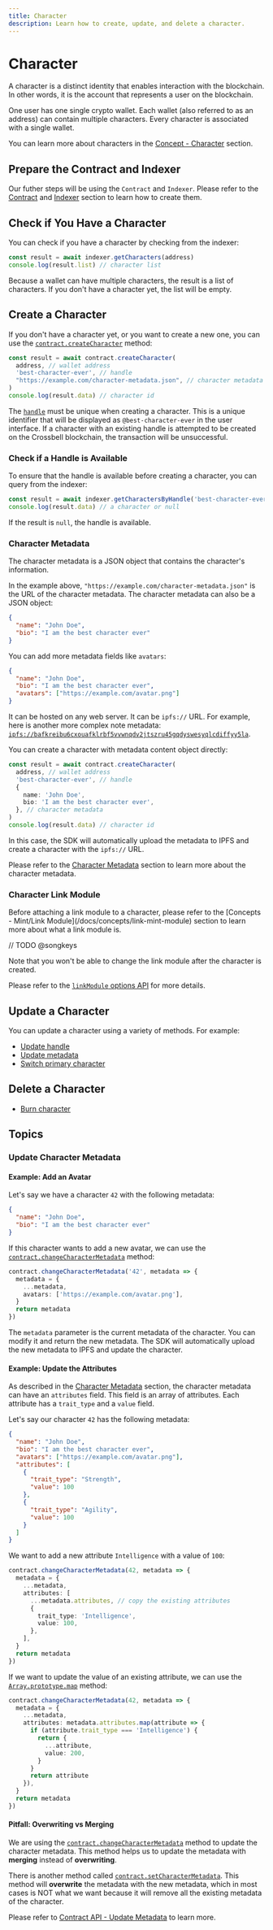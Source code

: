 ```yaml
---
title: Character
description: Learn how to create, update, and delete a character.
---
```


# Character

A character is a distinct identity that enables interaction with the blockchain. In other words, it is the account that represents a user on the blockchain.

One user has one single crypto wallet. Each wallet (also referred to as an address) can contain multiple characters. Every character is associated with a single wallet.

You can learn more about characters in the [Concept - Character](/docs/concepts/character) section.

## Prepare the Contract and Indexer

Our futher steps will be using the `Contract` and `Indexer`. Please refer to the [Contract](/sdk/js/contract) and [Indexer](/sdk/js/indexer) section to learn how to create them.

## Check if You Have a Character

You can check if you have a character by checking from the indexer:

```ts
const result = await indexer.getCharacters(address)
console.log(result.list) // character list
```

Because a wallet can have multiple characters, the result is a list of characters. If you don't have a character yet, the list will be empty.

## Create a Character

If you don't have a character yet, or you want to create a new one, you can use the [`contract.createCharacter`](/sdk/js/contract/character/create-character#createcharacter) method:

```ts
const result = await contract.createCharacter(
  address, // wallet address
  'best-character-ever', // handle
  "https://example.com/character-metadata.json", // character metadata
)
console.log(result.data) // character id
```

The [`handle`](/sdk/js/contract/character/create-character#handle) must be unique when creating a character. This is a unique identifier that will be displayed as `@best-character-ever` in the user interface. If a character with an existing handle is attempted to be created on the Crossbell blockchain, the transaction will be unsuccessful.

### Check if a Handle is Available

To ensure that the handle is available before creating a character, you can query from the indexer:

```ts
const result = await indexer.getCharactersByHandle('best-character-ever')
console.log(result.data) // a character or null
```

If the result is `null`, the handle is available.

### Character Metadata

The character metadata is a JSON object that contains the character's information.

In the example above, `"https://example.com/character-metadata.json"` is the URL of the character metadata. The character metadata can also be a JSON object:

```json
{
  "name": "John Doe",
  "bio": "I am the best character ever"
}
```

You can add more metadata fields like `avatars`:

```json {4}
{
  "name": "John Doe",
  "bio": "I am the best character ever",
  "avatars": ["https://example.com/avatar.png"]
}
```

It can be hosted on any web server. It can be `ipfs://` URL. For example, here is another more complex note metadata: [`ipfs://bafkreibu6cxouafklrbf5vvwnqdv2jtszru45gqdyswesyqlcdiffyy5la`](https://ipfs.4everland.xyz/ipfs/bafkreibu6cxouafklrbf5vvwnqdv2jtszru45gqdyswesyqlcdiffyy5la).

You can create a character with metadata content object directly:

```ts
const result = await contract.createCharacter(
  address, // wallet address
  'best-character-ever', // handle
  {
    name: 'John Doe',
    bio: 'I am the best character ever',
  }, // character metadata
)
console.log(result.data) // character id
```

In this case, the SDK will automatically upload the metadata to IPFS and create a character with the `ipfs://` URL.

Please refer to the [Character Metadata](/docs/specs/metadata/character-metadata) section to learn more about the character metadata.

### Character Link Module


<Callout>
  Before attaching a link module to a character, please refer to the [Concepts - Mint/Link Module](/docs/concepts/link-mint-module) section to learn more about what a link module is.
</Callout>

// TODO @songkeys

Note that you won't be able to change the link module after the character is created.

Please refer to the [`linkModule` options API](/sdk/js/contract/character/create-character#optionslinkmodule) for more details.

## Update a Character

You can update a character using a variety of methods. For example:

- [Update handle](/sdk/js/contract/character/update-handle)
- [Update metadata](/sdk/js/contract/character/update-metadata)
- [Switch primary character](/sdk/js/contract/character/switch-primary-character)

## Delete a Character

- [Burn character](/sdk/js/contract/character/burn-character)

## Topics

### Update Character Metadata

#### Example: Add an Avatar

Let's say we have a character `42` with the following metadata:

```json
{
  "name": "John Doe",
  "bio": "I am the best character ever"
}
```

If this character wants to add a new avatar, we can use the [`contract.changeCharacterMetadata`](/sdk/js/contract/character/update-metadata#changecharactermetadata) method:

```ts
contract.changeCharacterMetadata('42', metadata => {
  metadata = {
    ...metadata,
    avatars: ['https://example.com/avatar.png'],
  }
  return metadata
})
```

The `metadata` parameter is the current metadata of the character. You can modify it and return the new metadata. The SDK will automatically upload the new metadata to IPFS and update the character.

#### Example: Update the Attributes

As described in the [Character Metadata](/docs/specs/metadata/character-metadata#attributes) section, the character metadata can have an `attributes` field. This field is an array of attributes. Each attribute has a `trait_type` and a `value` field.

Let's say our character `42` has the following metadata:

```json
{
  "name": "John Doe",
  "bio": "I am the best character ever",
  "avatars": ["https://example.com/avatar.png"],
  "attributes": [
    {
      "trait_type": "Strength",
      "value": 100
    },
    {
      "trait_type": "Agility",
      "value": 100
    }
  ]
}
```

We want to add a new attribute `Intelligence` with a value of `100`:

```ts
contract.changeCharacterMetadata(42, metadata => {
  metadata = {
    ...metadata,
    attributes: [
      ...metadata.attributes, // copy the existing attributes
      {
        trait_type: 'Intelligence',
        value: 100,
      },
    ],
  }
  return metadata
})
```

If we want to update the value of an existing attribute, we can use the [`Array.prototype.map`](https://developer.mozilla.org/en-US/docs/Web/JavaScript/Reference/Global_Objects/Array/map) method:

```ts
contract.changeCharacterMetadata(42, metadata => {
  metadata = {
    ...metadata,
    attributes: metadata.attributes.map(attribute => {
      if (attribute.trait_type === 'Intelligence') {
        return {
          ...attribute,
          value: 200,
        }
      }
      return attribute
    }),
  }
  return metadata
})
```

#### Pitfall: Overwriting vs Merging

We are using the [`contract.changeCharacterMetadata`](/sdk/js/contract/character/update-metadata#changecharactermetadata) method to update the character metadata. This method helps us to update the metadata with **merging** instead of **overwriting**.

There is another method called [`contract.setCharacterMetadata`](/sdk/js/contract/character/update-metadata#setcharacteruri). This method will **overwrite** the metadata with the new metadata, which in most cases is NOT what we want because it will remove all the existing metadata of the character.

Please refer to [Contract API - Update Metadata](/sdk/js/contract/character/update-metadata) to learn more.
